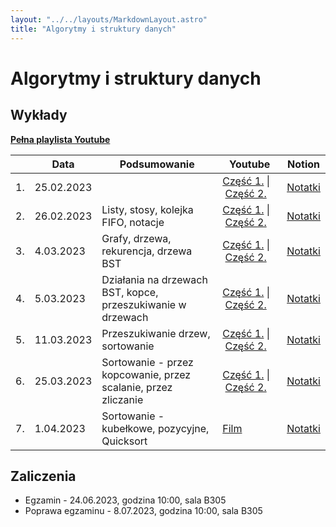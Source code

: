 ```yaml
---
layout: "../../layouts/MarkdownLayout.astro"
title: "Algorytmy i struktury danych"
---
```


# Algorytmy i struktury danych

## Wykłady

[**Pełna playlista Youtube**](https://www.youtube.com/playlist?list=PLxnzOnUpNzMBnLVsncQvUQikhwiMn4r3I)

<div className="overflow-auto">

|     | Data       | Podsumowanie                                                   | Youtube                                                                                                  | Notion                                                                                                                    |
| --- | ---------- | -------------------------------------------------------------- | -------------------------------------------------------------------------------------------------------- | ------------------------------------------------------------------------------------------------------------------------- |
| 1.  | 25.02.2023 |                                                                | [Część&nbsp;1.](https://youtu.be/ZJEfd5MBZWk)&nbsp;\|&nbsp;[Część&nbsp;2.](https://youtu.be/lKq-OSopmDk) | [Notatki](https://zippy-tamarillo-525.notion.site/Algorytmy-i-struktury-danych-Wyk-ad-1-796a6a7665094601a41c489003916365) |
| 2.  | 26.02.2023 | Listy, stosy, kolejka FIFO, notacje                            | [Część&nbsp;1.](https://youtu.be/poYHNL2aZ9Q)&nbsp;\|&nbsp;[Część&nbsp;2.](https://youtu.be/-r9hXyeZ8kM) | [Notatki](https://zippy-tamarillo-525.notion.site/Algorytmy-i-struktury-danych-Wyk-ad-2-2eb41d8ecf1c4cbcb5f1044227b3f151) |
| 3.  | 4.03.2023  | Grafy, drzewa, rekurencja, drzewa BST                          | [Część&nbsp;1.](https://youtu.be/PqA-3PzMlRI)&nbsp;\|&nbsp;[Część&nbsp;2.](https://youtu.be/UJax2grcz_A) | [Notatki](https://zippy-tamarillo-525.notion.site/Algorytmy-i-struktury-danych-Wyk-ad-3-0432b14c71c44e12ac72174efb21a2d9) |
| 4.  | 5.03.2023  | Działania na drzewach BST, kopce, przeszukiwanie w drzewach    | [Część&nbsp;1.](https://youtu.be/bW5zCFychL4)&nbsp;\|&nbsp;[Część&nbsp;2.](https://youtu.be/-XzHoDZKFHI) | [Notatki](https://zippy-tamarillo-525.notion.site/Algorytmy-i-struktury-danych-Wyk-ad-4-8665beb32a25429c896752729b19cb10) |
| 5.  | 11.03.2023 | Przeszukiwanie drzew, sortowanie                               | [Część&nbsp;1.](https://youtu.be/1J_me6TjqmM)&nbsp;\|&nbsp;[Część&nbsp;2.](https://youtu.be/S_jrYtGXu_M) | [Notatki](https://zippy-tamarillo-525.notion.site/Algorytmy-i-struktury-danych-Wyk-ad-5-b901e38cce1a4a0cbc93403496298547) |
| 6.  | 25.03.2023 | Sortowanie - przez kopcowanie, przez scalanie, przez zliczanie | [Część&nbsp;1.](https://youtu.be/Zwk7kgkQyyo)&nbsp;\|&nbsp;[Część&nbsp;2.](https://youtu.be/A34frLGdz_k) | [Notatki](https://zippy-tamarillo-525.notion.site/Algorytmy-i-struktury-danych-Wyk-ad-6-b85df34a10024ebcb5caed07ccb3c703) |
| 7.  | 1.04.2023  | Sortowanie - kubełkowe, pozycyjne, Quicksort                   | [Film](https://youtu.be/oTPfi6OXH7E)                                                                     | [Notatki](https://zippy-tamarillo-525.notion.site/Algorytmy-i-struktury-danych-Wyk-ad-7-02a7cdeda5b347efa6dd979c0c60f325) |

</div>

## Zaliczenia

- Egzamin - 24.06.2023, godzina 10:00, sala B305
- Poprawa egzaminu - 8.07.2023, godzina 10:00, sala B305
